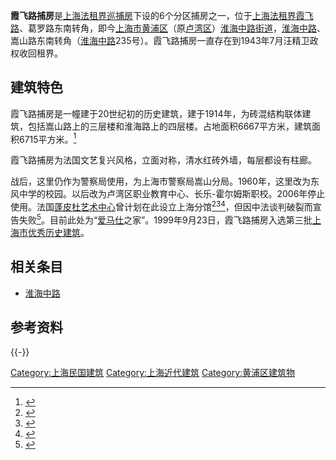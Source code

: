 {{上海市优秀历史建筑 |
省区市 = 上海市 |
名称 = 霞飞路捕房 |
编号 = C-Ⅲ-05 |
时代 = 1914年|
所在 = [[上海市|上海市]][[黄浦区|黄浦区]] |
公布 = 1999年 |
图片 = [[File:Poste_de_Police_Joffre.jpg|150px]]|
}}

'''霞飞路捕房'''是[[上海法租界巡捕房|上海法租界巡捕房]]下设的6个分区捕房之一，位于[[上海法租界|上海法租界]][[霞飞路|霞飞路]]、葛罗路东南转角，即今[[上海市|上海市]][[黄浦区|黄浦区]]（原[[卢湾区|卢湾区]]）[[淮海中路街道|淮海中路街道]]，[[淮海中路|淮海中路]]、嵩山路东南转角（[[淮海中路|淮海中路]]235号）。霞飞路捕房一直存在到1943年7月汪精卫政权收回租界。

== 建筑特色 ==
霞飞路捕房是一幢建于20世纪初的历史建筑，建于1914年，为砖混结构联体建筑，包括嵩山路上的三层楼和淮海路上的四层楼。占地面积6667平方米，建筑面积6715平方米。<ref>{{cite web|url=http://www.shtong.gov.cn/newsite/node2/node4/node2249/node85092/node85129/node85608/node85612/userobject1ai125860.html|title=卢湾区志1994-2003->--第三十三编遗址·旧居·老弄堂->--第三章老弄堂|author=|publisher=上海市地方志办公室|date=2016-11-28|accessdate=2021-02-24|archive-date=2021-04-02|archive-url=https://web.archive.org/web/20210402170721/http://www.shtong.gov.cn/newsite/node2/node4/node2249/node85092/node85129/node85608/node85612/userobject1ai125860.html|dead-url=no}}</ref>

霞飞路捕房为法国文艺复兴风格，立面对称，清水红砖外墙，每层都设有柱廊。

战后，这里仍作为警察局使用，为上海市警察局嵩山分局。1960年，这里改为东风中学的校园。以后改为卢湾区职业教育中心、长乐-霍尔姆斯职校。2006年停止使用。法国[[蓬皮杜艺术中心|蓬皮杜艺术中心]]曾计划在此设立上海分馆<ref>{{cite web|url=http://www.namoc.org/xwzx/yjdt/yj2006y/201304/t20130420_242018.htm|title=法国蓬皮杜文化艺术中心将在沪开分馆|author=|publisher=中国美术馆|date=2006-10-12|accessdate=2021-02-24}}</ref><ref>{{cite web|url=http://news.sohu.com/20061102/n246145442.shtml|title=蓬皮杜“圈定”原霞飞路巡捕房|author=|publisher=搜狐新闻|date=2006-11-02|accessdate=2021-02-24}}</ref><ref>{{cite web|url=http://news.cri.cn/gb/9223/2007/01/18/109@1406781.htm|title=法国蓬皮杜艺术中心今年将在上海建分馆|author=|publisher=国际在线|date= 2007-01-18|accessdate=2021-02-24}}</ref>，但因中法谈判破裂而宣告失败<ref>{{cite web|url=http://www.qdaily.com/articles/43327.html|title=10年前入驻中国失败的蓬皮杜中心，将在上海驻留5年|author=吴羚玮|publisher=好奇心研究所|date=2017-07-24|accessdate=2021-02-24|archive-date=2017-07-28|archive-url=https://web.archive.org/web/20170728095225/http://www.qdaily.com/articles/43327.html|dead-url=no}}</ref>。目前此处为“[[爱马仕|爱马仕]]之家”。1999年9月23日，霞飞路捕房入选第三批[[上海市优秀历史建筑|上海市优秀历史建筑]]。

== 相关条目 ==
* [[淮海中路|淮海中路]]

== 参考资料 ==
{{reflist}}
{{-}}
{{上海市第三批优秀历史建筑}}
[[Category:上海民国建筑|Category:上海民国建筑]]
[[Category:上海近代建筑|Category:上海近代建筑]]
[[Category:黄浦区建筑物|Category:黄浦区建筑物]]